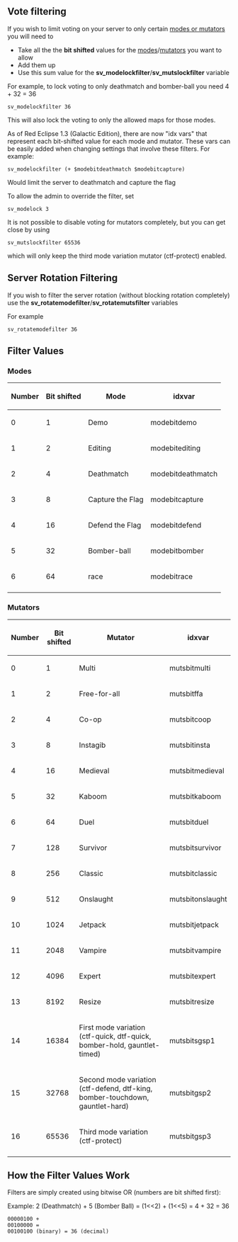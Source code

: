 == Vote filtering ==

If you wish to limit voting on your server to only certain [[GameModes_and_Mutators|modes or mutators]] you will need to
* Take all the the '''bit shifted''' values for the [[#Modes|modes]]/[[#Mutators|mutators]] you want to allow
* Add them up
* Use this sum value for the '''sv_modelockfilter'''/'''sv_mutslockfilter''' variable


For example, to lock voting to only deathmatch and bomber-ball you need 4 + 32 = 36
 sv_modelockfilter 36
This will also lock the voting to only the allowed maps for those modes.

As of Red Eclipse 1.3 (Galactic Edition), there are now "idx vars" that represent each bit-shifted value for each mode and mutator. These vars can be easily added when changing settings that involve these filters. For example:
 sv_modelockfilter (+ $modebitdeathmatch $modebitcapture)
Would limit the server to deathmatch and capture the flag


To allow the admin to override the filter, set
 sv_modelock 3


It is not possible to disable voting for mutators completely, but you can get close by using
 sv_mutslockfilter 65536
which will only keep the third mode variation mutator (ctf-protect) enabled.

== Server Rotation Filtering ==

If you wish to filter the server rotation (without blocking rotation completely) use the 
'''sv_rotatemodefilter'''/'''sv_rotatemutsfilter''' variables

For example
 sv_rotatemodefilter 36

== Filter Values ==

=== Modes ===

{| border=1 cellpadding="0" style="text-align:center"
! Number !! Bit shifted !! Mode !! idxvar
|-
| 0 || 1 || Demo || modebitdemo
|-
| 1 || 2 || Editing || modebitediting
|-
| 2 || 4 || Deathmatch || modebitdeathmatch
|-
| 3 || 8 || Capture the Flag || modebitcapture
|-
| 4 || 16 || Defend the Flag || modebitdefend
|-
| 5 || 32 || Bomber-ball || modebitbomber
|-
| 6 || 64 || race || modebitrace
|-
|}

=== Mutators ===

{| border=1 cellpadding="0" style="text-align:center"
! Number !! Bit shifted !! Mutator !! idxvar
|-
| 0 || 1 || Multi || mutsbitmulti
|-
| 1 || 2 || Free-for-all || mutsbitffa
|-
| 2 || 4 || Co-op || mutsbitcoop
|-
| 3 || 8 || Instagib || mutsbitinsta
|-
| 4 || 16 || Medieval || mutsbitmedieval
|-    
| 5 || 32 || Kaboom || mutsbitkaboom
|-
| 6 || 64 || Duel || mutsbitduel
|-
| 7 || 128 || Survivor || mutsbitsurvivor
|-
| 8 || 256 || Classic || mutsbitclassic
|-
| 9 || 512 || Onslaught || mutsbitonslaught
|-
| 10 || 1024 || Jetpack || mutsbitjetpack
|-
| 11 || 2048 || Vampire || mutsbitvampire
|-
| 12 || 4096 || Expert || mutsbitexpert
|-
| 13 || 8192 || Resize || mutsbitresize
|-
| 14 || 16384 || First mode variation
(ctf-quick, dtf-quick, bomber-hold, gauntlet-timed)
|mutsbitsgsp1
|-
| 15 || 32768  || Second mode variation
(ctf-defend, dtf-king, bomber-touchdown, gauntlet-hard)
|mutsbitgsp2
|-
| 16 || 65536 || Third mode variation
(ctf-protect)
|mutsbitgsp3
|-
|}

== How the Filter Values Work ==

Filters are simply created using bitwise OR (numbers are bit shifted first):

Example: 2 (Deathmatch) + 5 (Bomber Ball) = (1<<2) + (1<<5) = 4 + 32 = 36
 00000100 +
 00100000 =
 00100100 (binary) = 36 (decimal)